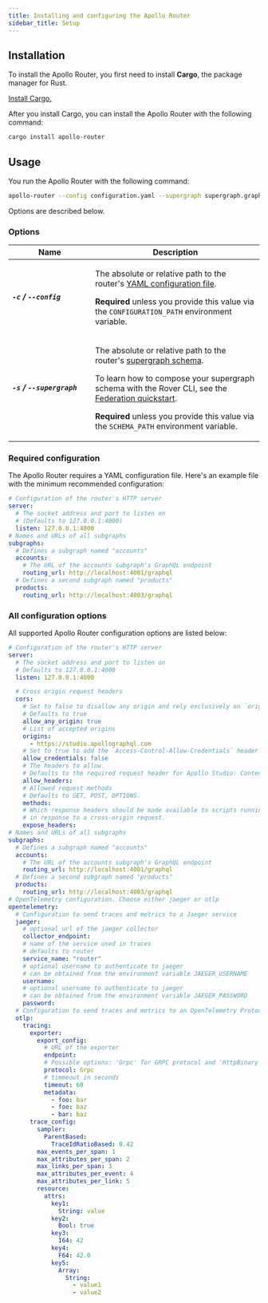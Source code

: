 ```yaml
---
title: Installing and configuring the Apollo Router
sidebar_title: Setup
---
```


## Installation

To install the Apollo Router, you first need to install **Cargo**, the package manager for Rust.

[Install Cargo.](https://doc.rust-lang.org/cargo/getting-started/installation.html)

After you install Cargo, you can install the Apollo Router with the following command:

```bash
cargo install apollo-router
```

## Usage

You run the Apollo Router with the following command:

```bash
apollo-router --config configuration.yaml --supergraph supergraph.graphql
```

Options are described below.

### Options

<table class="field-table api-ref">
  <thead>
    <tr>
      <th>Name</th>
      <th>Description</th>
    </tr>
  </thead>

<tbody>

<tr class="required">
<td style="min-width: 150px;">

##### `-c` / `--config`

</td>
<td>

The absolute or relative path to the router's [YAML configuration file](#required-configuration).

**Required** unless you provide this value via the `CONFIGURATION_PATH` environment variable.

</td>
</tr>

<tr class="required">
<td>

##### `-s` / `--supergraph`

</td>
<td>

The absolute or relative path to the router's [supergraph schema](https://www.apollographql.com/docs/federation/#federated-schemas).

To learn how to compose your supergraph schema with the Rover CLI, see the [Federation quickstart](https://www.apollographql.com/docs/federation/quickstart/#3-compose-the-supergraph-schema).

**Required** unless you provide this value via the `SCHEMA_PATH` environment variable.

</td>
</tr>

</tbody>
</table>

### Required configuration

The Apollo Router requires a YAML configuration file. Here's an example file with the minimum recommended configuration:

```yaml:title=configuration.yaml
# Configuration of the router's HTTP server
server:
  # The socket address and port to listen on
  # (Defaults to 127.0.0.1:4000)
  listen: 127.0.0.1:4000
# Names and URLs of all subgraphs
subgraphs:
  # Defines a subgraph named "accounts"
  accounts:
    # The URL of the accounts subgraph's GraphQL endpoint
    routing_url: http://localhost:4001/graphql
  # Defines a second subgraph named "products"
  products:
    routing_url: http://localhost:4003/graphql
```

### All configuration options

All supported Apollo Router configuration options are listed below:

```yaml
# Configuration of the router's HTTP server
server:
  # The socket address and port to listen on
  # Defaults to 127.0.0.1:4000
  listen: 127.0.0.1:4000

  # Cross origin request headers
  cors:
    # Set to false to disallow any origin and rely exclusively on `origins`
    # Defaults to true
    allow_any_origin: true
    # List of accepted origins
    origins:
      - https://studio.apollographql.com
    # Set to true to add the `Access-Control-Allow-Credentials` header
    allow_credentials: false
    # The headers to allow.
    # Defaults to the required request header for Apollo Studio: Content-Type
    allow_headers:
    # Allowed request methods
    # Defaults to GET, POST, OPTIONS.
    methods:
    # Which response headers should be made available to scripts running in the browser,
    # in response to a cross-origin request.
    expose_headers:
# Names and URLs of all subgraphs
subgraphs:
  # Defines a subgraph named "accounts"
  accounts:
    # The URL of the accounts subgraph's GraphQL endpoint
    routing_url: http://localhost:4001/graphql
  # Defines a second subgraph named "products"
  products:
    routing_url: http://localhost:4003/graphql
# OpenTelemetry configuration. Choose either jaeger or otlp
opentelemetry:
  # Configuration to send traces and metrics to a Jaeger service
  jaeger:
    # optional url of the jaeger collector
    collector_endpoint:
    # name of the service used in traces
    # defaults to router
    service_name: "router"
    # optional username to authenticate to jaeger
    # can be obtained from the environment variable JAEGER_USERNAME
    username:
    # optional username to authenticate to jaeger
    # can be obtained from the environment variable JAEGER_PASSWORD
    password:
  # Configuration to send traces and metrics to an OpenTelemetry Protocol compatible service
  otlp:
    tracing:
      exporter:
        export_config:
          # URL of the exporter
          endpoint:
          # Possible options: 'Grpc' for GRPC protocol and 'HttpBinary' for HTTP protocol with binary protobuf
          protocol: Grpc
          # timmeout in seconds
          timeout: 60
          metadata:
            - foo: bar
            - foo: baz
            - bar: baz
      trace_config:
        sampler:
          ParentBased:
            TraceIdRatioBased: 0.42
        max_events_per_span: 1
        max_attributes_per_span: 2
        max_links_per_span: 3
        max_attributes_per_event: 4
        max_attributes_per_link: 5
        resource:
          attrs:
            key1:
              String: value
            key2:
              Bool: true
            key3:
              I64: 42
            key4:
              F64: 42.0
            key5:
              Array:
                String:
                  - value1
                  - value2
```
